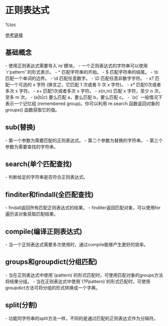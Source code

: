 = 正则表达式 =

%toc

[[http://www.cnblogs.com/coderzh/archive/2008/05/06/1185755.html|参考链接]]

== 基础概念 ==
- 使用正则表达式需要导入`re`模块。
- 一个正则表达式的字符串可以使用`r'pattern'`的形式表示。
- ^ 匹配字符串的开始。
- $ 匹配字符串的结尾。
- \b 匹配一个单词的边界。
- \d 匹配任意数字。
- \D 匹配任意非数字字符。
- x? 匹配一个可选的 x 字符 (换言之，它匹配 1 次或者 0 次 x 字符)。
- x* 匹配0次或者多次 x 字符。
- x+ 匹配1次或者多次 x 字符。
- x{n,m} 匹配 x 字符，至少 n 次，至多 m 次。
- (a|b|c) 要么匹配 a，要么匹配 b，要么匹配 c。
- `(x)` 一般情况下表示一个记忆组 (remembered group)。你可以利用 re.search 函数返回对象的 groups() 函数获取它的值。

== sub(替换) ==
- 第一个参数为需要匹配的正则表达式。
- 第二个参数为替换的字符串。
- 第三个参数为需要查找的字符串。

{{{class="brush:python"
>>> s = '100 BROAD'
>>> re.sub('ROAD$', 'RD.', s)
'100 BRD.'
>>> re.sub('\\bROAD$', 'RD.', s)
'100 BROAD'
>>> re.sub(r'\bROAD$', 'RD.', s)
'100 BROAD'
}}}

== search(单个匹配查找) ==
- 判断给定的字符串是否符合正则表达式。

{{{class="brush:python"
>>> pattern = '^M?M?M?(CM|CD|D?C?C?C?)$' 
>>> re.search(pattern, 'MCM')
<SRE_Match object at 01070390>
>>> re.search(pattern, 'MD')
<SRE_Match object at 01073A50>
>>> re.search(pattern, 'MMMCCC')
<SRE_Match object at 010748A8>
>>> re.search(pattern, 'MCMC')
>>> re.search(pattern, '')
<SRE_Match object at 01071D98>
}}}

== finditer和findall(全匹配查找) ==
- findall返回所有匹配正则表达式的结果。
- finditer返回匹配对象，可以使用for遍历该对象获取匹配结果。

{{{class="brush:python"
# findall使用
>>> text = "He was carefully disguised but captured quickly by police."
>>> re.findall(r"\w+ly", text)
['carefully', 'quickly']

# finditer使用
>>> text = "He was carefully disguised but captured quickly by police."
>>> for m in re.finditer(r"\w+ly", text):
...     print '%02d-%02d: %s' % (m.start(), m.end(), m.group(0))
07-16: carefully
40-47: quickly
}}}

== compile(编译正则表达式) ==
- 当一个正则表达式需要多次使用时，通过compile能够产生更好的效率。

{{{class="brush:python"
>>> phonePattern = re.compile(r'^(\d{3})\D*(\d{3})\D*(\d{4})\D*(\d*)$')
>>> phonePattern.search('80055512121234').groups()
('800', '555', '1212', '1234')
>>> phonePattern.search('800.555.1212 x1234').groups()
('800', '555', '1212', '1234')
>>> phonePattern.search('800-555-1212').groups()
('800', '555', '1212', '')
}}}

== groups和groupdict(分组匹配) ==
- 当在正则表达式中使用`(pattern)`的形式匹配时，可使用匹配对象的groups方法将结果分组。
- 当在正则表达式中使用`(?P<key>pattern)`的形式匹配时，可使用groupdict方法可将分组的形式转换成一个字典。

{{{class="brush:python"
# 匹配分组模式
>>> m = re.match(r"(\d+)\.(\d+)", "24.1632")
>>> m.groups()
('24', '1632')
>>> m.group(1)
'Malcom'
>>> m.group(2)
'Reynolds'

# 将分组模式转换成字典形式
# 注意在正则表达式的写法：(?P<key>pattern)
>>> m = re.match(r"(?P<first_name>\w+) (?P<last_name>\w+)", "Malcom Reynolds")
>>> m.groupdict()
{'first_name': 'Malcom', 'last_name': 'Reynolds'}
}}}

== split(分割) ==
- 功能同字符串的split方法一样，不同的是通过匹配的正则表达式作为分隔符。

{{{class="brush:python"
>>> input = """Ross McFluff: 834.345.1254 155 Elm Street
...
... Ronald Heathmore: 892.345.3428 436 Finley Avenue
... Frank Burger: 925.541.7625 662 South Dogwood Way
...
...
... Heather Albrecht: 548.326.4584 919 Park Place"""

# 将一个或多个\n作为分割符
>>> entries = re.split("\n+", input)
>>> entries
['Ross McFluff: 834.345.1254 155 Elm Street',
'Ronald Heathmore: 892.345.3428 436 Finley Avenue',
'Frank Burger: 925.541.7625 662 South Dogwood Way',
'Heather Albrecht: 548.326.4584 919 Park Place']
}}}
